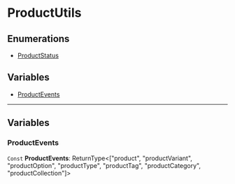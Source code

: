 
# ProductUtils

## Enumerations

- [ProductStatus](../ProductUtils/enums/utils.ProductUtils.ProductStatus/page.mdx)

## Variables

- [ProductEvents](page.mdx#productevents)

___

## Variables

### ProductEvents

 `Const` **ProductEvents**: ReturnType&#60;["product", "productVariant", "productOption", "productType", "productTag", "productCategory", "productCollection"]&#62;
